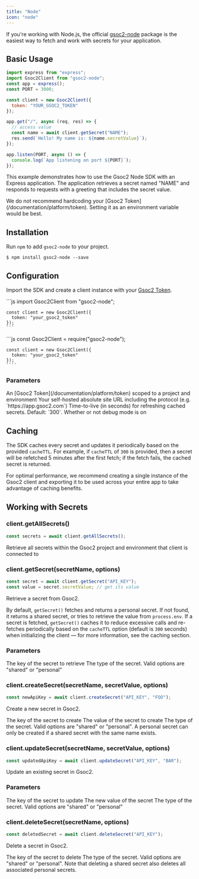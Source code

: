 ```yaml
---
title: "Node"
icon: "node"
---
```


If you're working with Node.js, the official [gsoc2-node](https://github.com/Gsoc2/gsoc2-node) package is the easiest way to fetch and work with secrets for your application.

## Basic Usage

```js
import express from "express";
import Gsoc2Client from "gsoc2-node";
const app = express();
const PORT = 3000;

const client = new Gsoc2Client({
  token: "YOUR_GSOC2_TOKEN"
});

app.get("/", async (req, res) => {
  // access value
  const name = await client.getSecret("NAME");
  res.send(`Hello! My name is: ${name.secretValue}`);
});

app.listen(PORT, async () => {
  console.log(`App listening on port ${PORT}`);
});
```

This example demonstrates how to use the Gsoc2 Node SDK with an Express application. The application retrieves a secret named "NAME" and responds to requests with a greeting that includes the secret value.

<Warning>
  We do not recommend hardcoding your [Gsoc2
  Token](/documentation/platform/token). Setting it as an environment
  variable would be best.
</Warning>

## Installation

Run `npm` to add `gsoc2-node` to your project.

```console
$ npm install gsoc2-node --save
```

## Configuration

Import the SDK and create a client instance with your [Gsoc2 Token](/documentation/platform/token).

<Tabs>
  <Tab title="ES6">
    ```js
    import Gsoc2Client from "gsoc2-node";
    
    const client = new Gsoc2Client({
      token: "your_gsoc2_token"
    });
    ```

  </Tab>
  <Tab title="ES5">
    ```js
    const Gsoc2Client = require("gsoc2-node");
    
    const client = new Gsoc2Client({
      token: "your_gsoc2_token"
    });
    ````
  </Tab>

</Tabs>

### Parameters

<ParamField query="options" type="object">
  <Expandable title="properties">
    <ParamField query="token" type="string" optional>
      An [Gsoc2 Token](/documentation/platform/token) scoped to a project
      and environment
    </ParamField>
    <ParamField
      query="siteURL"
      type="string"
      default="https://app.gsoc2.com"
      optional
    >
      Your self-hosted absolute site URL including the protocol (e.g.
      `https://app.gsoc2.com`)
    </ParamField>
    <ParamField query="cacheTTL" type="number" default="300" optional>
      Time-to-live (in seconds) for refreshing cached secrets. Default: `300`.
    </ParamField>
    <ParamField query="debug" type="boolean" default="false" optional>
      Whether or not debug mode is on
    </ParamField>
  </Expandable>
</ParamField>

## Caching

The SDK caches every secret and updates it periodically based on the provided `cacheTTL`. For example, if `cacheTTL` of `300` is provided, then a secret will be refetched 5 minutes after the first fetch; if the fetch fails, the cached secret is returned.

<Tip>
  For optimal performance, we recommend creating a single instance of the Gsoc2 client and exporting it to be used across your entire app to take advantage of caching benefits.
</Tip>

## Working with Secrets

### client.getAllSecrets()

```js
const secrets = await client.getAllSecrets();
```

Retrieve all secrets within the Gsoc2 project and environment that client is connected to

### client.getSecret(secretName, options)

```js
const secret = await client.getSecret("API_KEY");
const value = secret.secretValue; // get its value
```

Retrieve a secret from Gsoc2.

By default, `getSecret()` fetches and returns a personal secret. If not found, it returns a shared secret, or tries to retrieve the value from `process.env`. If a secret is fetched, `getSecret()` caches it to reduce excessive calls and re-fetches periodically based on the `cacheTTL` option (default is `300` seconds) when initializing the client — for more information, see the caching section.

### Parameters

<ParamField query="secretName" type="string" required>
  The key of the secret to retrieve
</ParamField>
<ParamField query="options" type="object" optional>
  <Expandable title="properties">
    <ParamField query="type" type="string" default="personal" optional>
      The type of the secret. Valid options are "shared" or "personal"
    </ParamField>
  </Expandable>
</ParamField>

### client.createSecret(secretName, secretValue, options)

```js
const newApiKey = await client.createSecret("API_KEY", "FOO");
```

Create a new secret in Gsoc2.

<ParamField query="secretName" type="string" required>
  The key of the secret to create
</ParamField>
<ParamField query="secretName" type="string" required>
  The value of the secret to create
</ParamField>
<ParamField query="options" type="object" default="object" optional>
  <Expandable title="properties">
    <ParamField query="type" type="string" default="shared" optional>
      The type of the secret. Valid options are "shared" or "personal". A personal secret can only be created if a shared secret with the same name exists.
    </ParamField>
  </Expandable>
</ParamField>

### client.updateSecret(secretName, secretValue, options)

```js
const updatedApiKey = await client.updateSecret("API_KEY", "BAR");
```

Update an existing secret in Gsoc2.

### Parameters

<ParamField query="secretName" type="string" required>
  The key of the secret to update
</ParamField>
<ParamField query="secretName" type="string" required>
  The new value of the secret
</ParamField>
<ParamField query="options" type="object" default="object" optional>
  <Expandable title="properties">
    <ParamField query="type" type="string" default="shared" optional>
      The type of the secret. Valid options are "shared" or "personal"
    </ParamField>
  </Expandable>
</ParamField>

### client.deleteSecret(secretName, options)

```js
const deletedSecret = await client.deleteSecret("API_KEY");
```

Delete a secret in Gsoc2.

<ParamField query="secretName" type="string" required>
  The key of the secret to delete
</ParamField>
<ParamField query="options" type="object" default="object" optional>
  <Expandable title="properties">
    <ParamField query="type" type="string" default="shared" optional>
      The type of the secret. Valid options are "shared" or "personal". Note that deleting a shared secret also deletes all associated personal secrets.
    </ParamField>
  </Expandable>
</ParamField>


